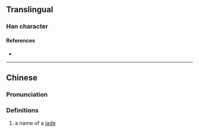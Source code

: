 {{character info/new}}
==Translingual==

===Han character===
{{Han char|rn=96|rad=玉|as=01|sn=5|four=|canj=MGU|ids=⿰𤣩乚}}

====References====
* {{Han ref|kx=0727.040|dkj=20826|hdz=21101.030|uh=738C|ud=29580}}

----

==Chinese==
{{zh-forms|alt=㺫}}

===Pronunciation===
{{zh-pron
|m=qiú
|c=kaau4, aau3
|mc=y
|oc=y
|ma=
|cat=
}}

===Definitions===
{{zh-hanzi}}

# a name of a [[jade]]
